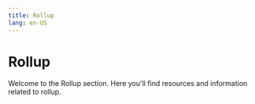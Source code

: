 ```yaml
---
title: Rollup
lang: en-US
---
```



# Rollup

Welcome to the Rollup section. Here you'll find resources and information related to rollup.

<Cards>
  <Card title="Deposit Flow" href="/stack/protocol/rollup/deposit-flow" />
  <Card title="forced-transaction" href="/stack/protocol/rollup/forced-transaction" />
  <Card title="Rollup Protocol Overview" href="/stack/protocol/rollup/overview" />
  <Card title="Transaction Flow" href="/stack/protocol/rollup/transaction-flow" />
  <Card title="Withdrawal Flow" href="/stack/protocol/rollup/withdrawal-flow" />
</Cards>
